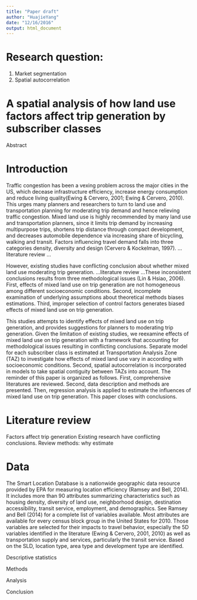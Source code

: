 ```yaml
---
title: "Paper draft"
author: "HuajieYang"
date: "12/16/2016"
output: html_document
---
```



# Research question: 
1. Market segmentation 
2. Spatial autocorrelation 


# A spatial analysis of how land use factors affect trip generation by subscriber classes 

Abstract


# Introduction 
Traffic congestion has been a vexing problem across the major cities in the US, which decease infrastructure efficiency, increase energy consumption and reduce living quality(Ewing & Cervero, 2001; Ewing & Cervero, 2010). This urges many planners and researchers to turn to land use and transportation planning for moderating trip demand and hence relieving traffic congestion. Mixed land use is highly recommended by many land use and transportation planners, since it limits trip demand by increasing multipurpose trips, shortens trip distance through compact development, and decreases automobile dependence via increasing share of bicycling, walking and transit. 
Factors influencing travel demand falls into three categories density, diversity and design (Cervero & Kockelman, 1997).  …literature review …

However, existing studies have conflicting conclusion about whether mixed land use moderating trip generation. …literature review …These inconsistent conclusions results from three methodological issues (Lin & Hsiao, 2006). First, effects of mixed land use on trip generation are not homogeneous among different socioeconomic conditions. Second, incomplete examination of underlying assumptions about theoretical methods biases estimations. Third, improper selection of control factors generates biased effects of mixed land use on trip generation. 

This studies attempts to identify effects of mixed land use on trip generation, and provides suggestions for planners to moderating trip generation. Given the limitation of existing studies, we reexamine effects of mixed land use on trip generation with a framework that accounting for methodological issues resulting in conflicting conclusions. Separate model for each subscriber class is estimated at Transportation Analysis Zone (TAZ) to investigate how effects of mixed land use vary in according with socioeconomic conditions. Second, spatial autocorrelation is incorporated in models to take spatial contiguity between TAZs into account. The reminder of this paper is organized as follows. First, comprehensive literatures are reviewed. Second, data description and methods are presented. Then, regression analysis is applied to estimate the influences of mixed land use on trip generation. This paper closes with conclusions. 


# Literature review
Factors affect trip generation 
Existing research have conflicting conclusions. 
Review methods: why estimate 



# Data 
The Smart Location Database is a nationwide geographic data resource provided by EPA for measuring location efficiency (Ramsey and Bell, 2014). It includes more than 90 attributes summarizing characteristics such as housing density, diversity of land use, neighborhood design, destination accessibility, transit service, employment, and demographics. See Ramsey and Bell (2014) for a complete list of variables available. Most attributes are available for every census block group in the United States for 2010. Those variables are selected for their impacts to travel behavior, especially the 5D variables identified in the literature (Ewing & Cervero, 2001, 2010) as well as transportation supply and services, particularly the transit service. Based on the SLD, location type, area type and development type are identified.  

Descriptive statistics 


Methods 


Analysis 

Conclusion 
